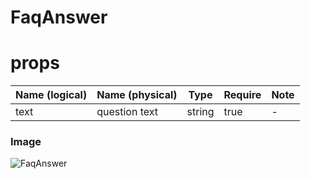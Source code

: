 # FaqAnswer

# props
| Name (logical) | Name (physical) | Type | Require | Note |
| --- | --- | --- | --- | --- |
| text | question text | string | true | - |

### Image
![FaqAnswer](../_images/FaqAnswer.png)